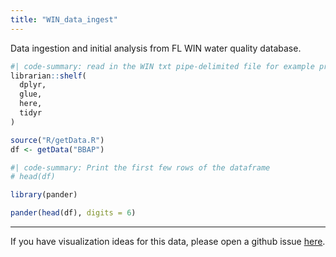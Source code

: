 ```yaml
---
title: "WIN_data_ingest"
---
```


Data ingestion and initial analysis from FL WIN water quality database.

```R
#| code-summary: read in the WIN txt pipe-delimited file for example program.
librarian::shelf(
  dplyr,
  glue,
  here,
  tidyr
)

source("R/getData.R")
df <- getData("BBAP")


```
```R
#| code-summary: Print the first few rows of the dataframe
# head(df)

library(pander)

pander(head(df), digits = 6)
```


------------------------------------------------------------------

If you have visualization ideas for this data, please open a github issue [here](https://github.com/USF-IMARS/WIN_data_ingest/issues).